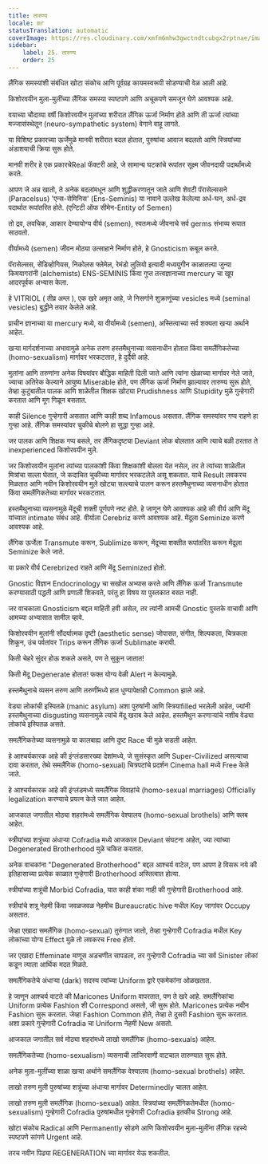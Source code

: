```yaml
---
title: तारुण्य
locale: mr
statusTranslation: automatic
coverImage: https://res.cloudinary.com/xmfm6mhw3gwctndtcubgx2rptnae/image/upload/v1740337243/small_cover_educacion_fundamental_a051170f1c.webp
sidebar:
    label: 25. तारुण्य
    order: 25
---
```

लैंगिक समस्यांशी संबंधित खोटा संकोच आणि पूर्वग्रह कायमस्वरूपी सोडण्याची वेळ आली आहे.

किशोरवयीन मुला-मुलींच्या लैंगिक समस्या स्पष्टपणे आणि अचूकपणे समजून घेणे आवश्यक आहे.

वयाच्या चौदाव्या वर्षी किशोरवयीन मुलांच्या शरीरात लैंगिक ऊर्जा निर्माण होते आणि ती ऊर्जा त्यांच्या मज्जासंस्थेतून (neuro-sympathetic system) वेगाने वाहू लागते.

या विशिष्ट प्रकारच्या ऊर्जेमुळे मानवी शरीरात बदल होतात, पुरुषांचा आवाज बदलतो आणि स्त्रियांच्या अंडाशयाची क्रिया सुरू होते.

मानवी शरीर हे एक प्रकारचेReal फॅक्टरी आहे, जे सामान्य घटकांचे रूपांतर सूक्ष्म जीवनदायी पदार्थांमध्ये करते.

आपण जे अन्न खातो, ते अनेक बदलांमधून आणि शुद्धीकरणातून जाते आणि शेवटी पॅरासेल्ससने (Paracelsus) 'एन्स-सेमिनिस' (Ens-Seminis) या नावाने उल्लेख केलेल्या अर्ध-घन, अर्ध-द्रव पदार्थात रूपांतरित होते. (एन्टिटी ऑफ सीमेन-Entity of Semen)

तो द्रव, लवचिक, आकार देण्यायोग्य वीर्य (semen), स्वतःमध्ये जीवनाचे सर्व germs संभाव्य रूपात साठवतो.

वीर्यामध्ये (semen) जीवन मोठ्या उत्साहाने निर्माण होते, हे Gnosticism कबूल करते.

पॅरासेल्सस, सेंडिव्होगियस, निकोलस फ्लेमेल, रेमंडो लुलियो इत्यादी मध्ययुगीन काळातल्या जुन्या किमयागरांनी (alchemists) ENS-SEMINIS किंवा गुप्त तत्त्वज्ञानाच्या mercury चा खूप आदरपूर्वक अभ्यास केला.

हे VITRIOL ( तीव्र अम्ल ), एक खरे अमृत आहे, जे निसर्गाने शुक्राणूंच्या vesicles मध्ये (seminal vesicles) बुद्धीने तयार केलेले आहे.

प्राचीन ज्ञानाच्या या mercury मध्ये, या वीर्यामध्ये (semen), अस्तित्वाच्या सर्व शक्यता खऱ्या अर्थाने आहेत.

खऱ्या मार्गदर्शनाच्या अभावामुळे अनेक तरुण हस्तमैथुनाच्या व्यसनाधीन होतात किंवा समलैंगिकतेच्या (homo-sexualism) मार्गावर भरकटतात, हे दुर्दैवी आहे.

मुलांना आणि तरुणांना अनेक विषयांवर बौद्धिक माहिती दिली जाते आणि त्यांना खेळाच्या मार्गावर नेले जाते, ज्याचा अतिरेक केल्याने आयुष्य Miserable होते, पण लैंगिक ऊर्जा निर्माण झाल्यावर तारुण्य सुरू होते, तेव्हा कुटुंबातील पालक आणि शाळेतील शिक्षक खोट्या Prudishness आणि Stupidity मुळे गुन्हेगारी करतात आणि मूग गिळून बसतात.

काही Silence गुन्हेगारी असतात आणि काही शब्द Infamous असतात. लैंगिक समस्यांवर गप्प राहणे हा गुन्हा आहे. लैंगिक समस्यांवर चुकीचे बोलणे हा सुद्धा गुन्हा आहे.

जर पालक आणि शिक्षक गप्प बसले, तर लैंगिकदृष्ट्या Deviant लोक बोलतात आणि त्याचे बळी ठरतात ते inexperienced किशोरवयीन मुले.

जर किशोरवयीन मुलांना त्यांच्या पालकांशी किंवा शिक्षकांशी बोलता येत नसेल, तर ते त्यांच्या शाळेतील मित्रांचा सल्ला घेतात, जे कदाचित चुकीच्या मार्गावर भरकटलेले असू शकतात. याचे Result लवकरच मिळतात आणि नवीन किशोरवयीन मुले खोट्या सल्ल्याचे पालन करून हस्तमैथुनाच्या व्यसनाधीन होतात किंवा समलैंगिकतेच्या मार्गावर भरकटतात.

हस्तमैथुनाच्या व्यसनामुळे मेंदूची शक्ती पूर्णपणे नष्ट होते. हे जाणून घेणे आवश्यक आहे की वीर्य आणि मेंदू यांच्यात intimate संबंध आहे. वीर्याला Cerebriz करणे आवश्यक आहे. मेंदूला Seminize करणे आवश्यक आहे.

लैंगिक ऊर्जेला Transmute करून, Sublimize करून, मेंदूच्या शक्तीत रूपांतरित करून मेंदूला Seminize केले जाते.

या प्रकारे वीर्य Cerebrized राहते आणि मेंदू Seminized होतो.

Gnostic विज्ञान Endocrinology चा सखोल अभ्यास करते आणि लैंगिक ऊर्जा Transmute करण्यासाठी पद्धती आणि प्रणाली शिकवते, परंतु हा विषय या पुस्तकात बसत नाही.

जर वाचकाला Gnosticism बद्दल माहिती हवी असेल, तर त्यांनी आमची Gnostic पुस्तके वाचावी आणि आमच्या अभ्यासात सामील व्हावे.

किशोरवयीन मुलांनी सौंदर्यात्मक दृष्टी (aesthetic sense) जोपासत, संगीत, शिल्पकला, चित्रकला शिकून, उंच पर्वतांवर Trips करून लैंगिक ऊर्जा Sublimate करावी.

किती चेहरे सुंदर होऊ शकले असते, पण ते सुकून जातात!

किती मेंदू Degenerate होतात! फक्त योग्य वेळी Alert न केल्यामुळे.

हस्तमैथुनाचे व्यसन तरुण आणि तरुणींमध्ये हात धुण्यापेक्षाही Common झाले आहे.

वेड्या लोकांची इस्पितळे (manic asylum) अशा पुरुषांनी आणि स्त्रियाfilled भरलेली आहेत, ज्यांनी हस्तमैथुनाच्या disgusting व्यसनामुळे त्यांचे मेंदू खराब केले आहेत. हस्तमैथुन करणाऱ्यांचे नशीब वेड्या लोकांचे इस्पितळ असते.

समलैंगिकतेच्या व्यसनामुळे या कालबाह्य आणि दुष्ट Race ची मुळे सडली आहेत.

हे आश्चर्यकारक आहे की इंग्लंडसारख्या देशांमध्ये, जे सुसंस्कृत आणि Super-Civilized असल्याचा दावा करतात, तेथे समलैंगिक (homo-sexual) चित्रपटांचे प्रदर्शन Cinema hall मध्ये Free केले जाते.

हे आश्चर्यकारक आहे की इंग्लंडमध्ये समलैंगिक विवाहांचे (homo-sexual marriages) Officially legalization करण्याचे प्रयत्न केले जात आहेत.

आजकाल जगातील मोठ्या शहरांमध्ये समलैंगिक वेश्यालय (homo-sexual brothels) आणि क्लब आहेत.

स्त्रीयांच्या शत्रूंच्या अंधाऱ्या Cofradia मध्ये आजकाल Deviant संघटना आहेत, ज्या त्यांच्या Degenerated Brotherhood मुळे चकित करतात.

अनेक वाचकांना "Degenerated Brotherhood" बद्दल आश्चर्य वाटेल, पण आपण हे विसरू नये की इतिहासाच्या प्रत्येक काळात गुन्हेगारी Brotherhood अस्तित्वात होत्या.

स्त्रीयांच्या शत्रूंची Morbid Cofradia, यात काही शंका नाही की गुन्हेगारी Brotherhood आहे.

स्त्रीयांचे शत्रू नेहमी किंवा जवळजवळ नेहमीच Bureaucratic hive मधील Key जागांवर Occupy असतात.

जेव्हा एखादा समलैंगिक (homo-sexual) तुरुंगात जातो, तेव्हा गुन्हेगारी Cofradia मधील Key लोकांच्या योग्य Effect मुळे तो लवकरच Free होतो.

जर एखादा Effeminate माणूस अडचणीत सापडला, तर गुन्हेगारी Cofradia च्या सर्व Sinister लोकां कडून त्याला आर्थिक मदत मिळते.

समलैंगिकतेचे अंधाऱ्या (dark) सदस्य त्यांच्या Uniform द्वारे एकमेकांना ओळखतात.

हे जाणून आश्चर्य वाटते की Maricones Uniform वापरतात, पण ते खरे आहे. समलैंगिकांचा Uniform प्रत्येक Fashion शी Correspond असतो, जी सुरू होते. Maricones प्रत्येक नवीन Fashion सुरू करतात. जेव्हा Fashion Common होते, तेव्हा ते दुसरी Fashion सुरू करतात. अशा प्रकारे गुन्हेगारी Cofradia चा Uniform नेहमी New असतो.

आजकाल जगातील सर्व मोठ्या शहरांमध्ये लाखो समलैंगिक (homo-sexuals) आहेत.

समलैंगिकतेच्या (homo-sexualism) व्यसनाची लाजिरवाणी वाटचाल तारुण्यात सुरू होते.

अनेक मुला-मुलींच्या शाळा खऱ्या अर्थाने समलैंगिक वेश्यालय (homo-sexual brothels) आहेत.

लाखो तरुण मुली पुरुषांच्या शत्रूंच्या अंधाऱ्या मार्गावर Determinedly चालत आहेत.

लाखो तरुण मुली समलैंगिक (homo-sexual) आहेत. स्त्रियांच्या समलैंगिकतेमधील (homo-sexualism) गुन्हेगारी Cofradia पुरुषांमधील गुन्हेगारी Cofradia इतकीच Strong आहे.

खोटा संकोच Radical आणि Permanently सोडणे आणि किशोरवयीन मुला-मुलींना लैंगिक रहस्ये स्पष्टपणे सांगणे Urgent आहे.

तरच नवीन पिढ्या REGENERATION च्या मार्गावर येऊ शकतील.

